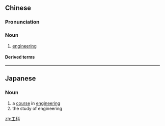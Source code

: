 ==Chinese==
{{zh-forms}}

===Pronunciation===
{{zh-pron
|m=gōngkē
|mn=kang-kho
|cat=n
}}

===Noun===
{{zh-noun}}

# [[engineering]] {{gloss|as an academic subject}}

====Derived terms====
{{zh-der|理工}}

----

==Japanese==
{{ja-kanjitab|こう|か|yomi=o}}

===Noun===
{{ja-noun|こうか}}

# a [[course]] in [[engineering]]
# the study of engineering

[[zh:工科]]